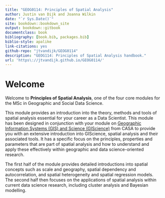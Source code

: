 ```yaml
--- 
title: "GEOG0114: Principles of Spatial Analysis"
author: Justin van Dijk and Joanna Wilkin
date: "`r Sys.Date()`"
site: bookdown::bookdown_site
output: bookdown::gitbook
documentclass: book
bibliography: [book.bib, packages.bib]
biblio-style: apalike
link-citations: yes
github-repo: "jtvandijk/GEOG0114"
description: "GEOG114: Principles of Spatial Analysis handbook."
url: 'https\://jtvandijk.github.io/GEOG0114/'
---
```


# Welcome {-}
Welcome to **Principles of Spatial Analysis**, one of the four core modules for the MSc in Geographic and Social Data Science.

This module provides an introduction into the theory, methods and tools of spatial analysis essential for your career as a Data Scientist.
This module has been designed in conjunction with your module on [Geographic Information Systems (GIS) and Science (GIScience)](https://www.ucl.ac.uk/module-catalogue/modules/geographic-information-systems-and-science-CASA0005) from CASA to provide you with an extensive introduction into GIScience, spatial analysis and their associated tools. It has a specific focus on the principles, properties and parameters that are part of spatial analysis and how to understand and apply these effectively within geographic and data science-oriented research.

The first half of the module provides detailed introductions into spatial concepts such as scale and geography, spatial dependency and autocorrelation, and spatial heterogeneity and spatial regression models. The second half then focuses on the applications of spatial analysis within current data science research, including cluster analysis and Bayesian modelling.

